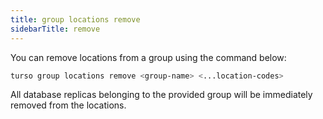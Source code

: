 ```yaml
---
title: group locations remove
sidebarTitle: remove
---
```


You can remove locations from a group using the command below:

```bash
turso group locations remove <group-name> <...location-codes>
```

<Info>

All database replicas belonging to the provided group will be immediately removed from the locations.

</Info>

